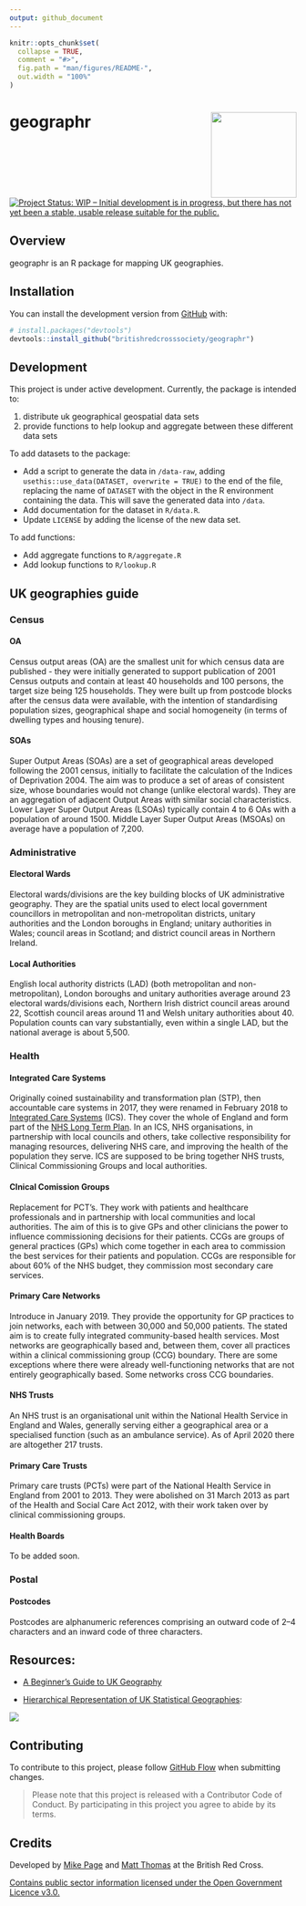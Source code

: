 ```yaml
---
output: github_document
---
```


<!-- README.md is generated from README.Rmd. Please edit that file -->

```r
knitr::opts_chunk$set(
  collapse = TRUE,
  comment = "#>",
  fig.path = "man/figures/README-",
  out.width = "100%"
)
```

# geographr <img src='man/figures/logo.png' align="right" height="150" /></a>

<!-- badges: start -->
[![Project Status: WIP – Initial development is in progress, but there has not yet been a stable, usable release suitable for the public.](https://www.repostatus.org/badges/latest/wip.svg)](https://www.repostatus.org/#wip)
<!-- badges: end -->

## Overview

geographr is an R package for mapping UK geographies.


## Installation

You can install the development version from [GitHub](https://github.com/) with:

``` r
# install.packages("devtools")
devtools::install_github("britishredcrosssociety/geographr")
```

## Development

This project is under active development. Currently, the package is intended to:  

1. distribute uk geographical geospatial data sets  
2. provide functions to help lookup and aggregate between these different data sets  

To add datasets to the package:

- Add a script to generate the data in `/data-raw`, adding `usethis::use_data(DATASET, overwrite = TRUE)` to the end of the file, replacing the name of `DATASET` with the object in the R environment containing the data. This will save the generated data into `/data`.
- Add documentation for the dataset in `R/data.R`. 
- Update `LICENSE` by adding the license of the new data set.

To add functions:

- Add aggregate functions to `R/aggregate.R`
- Add lookup functions to `R/lookup.R`

## UK geographies guide

### Census

#### OA
Census output areas (OA) are the smallest unit for which census data are published - they were initially generated to support publication of 2001 Census outputs and contain at least 40 households and 100 persons, the target size being 125 households. They were built up from postcode blocks after the census data were available, with the intention of standardising population sizes, geographical shape and social homogeneity (in terms of dwelling types and housing tenure). 

#### SOAs
Super Output Areas (SOAs) are a set of geographical areas developed following the 2001 census, initially to facilitate the calculation of the Indices of Deprivation 2004. The aim was to produce a set of areas of consistent size, whose boundaries would not change (unlike electoral wards). They are an aggregation of adjacent Output Areas with similar social characteristics. Lower Layer Super Output Areas (LSOAs) typically contain 4 to 6 OAs with a population of around 1500. Middle Layer Super Output Areas (MSOAs) on average have a population of 7,200.

### Administrative

#### Electoral Wards
Electoral wards/divisions are the key building blocks of UK administrative geography. They are the spatial units used to elect local government councillors in metropolitan and non-metropolitan districts, unitary authorities and the London boroughs in England; unitary authorities in Wales; council areas in Scotland; and district council areas in Northern Ireland.

#### Local Authorities
English local authority districts (LAD) (both metropolitan and non-metropolitan), London boroughs and unitary authorities average around 23 electoral wards/divisions each, Northern Irish district council areas around 22, Scottish council areas around 11 and Welsh unitary authorities about 40. Population counts can vary substantially, even within a single LAD, but the national average is about 5,500. 

### Health

#### Integrated Care Systems

Originally coined sustainability and transformation plan (STP), then accountable care systems in 2017, they were renamed in February 2018 to [Integrated Care Systems](https://www.england.nhs.uk/integratedcare/integrated-care-systems/) (ICS). They cover the whole of England and form part of the [NHS Long Term Plan](https://en.wikipedia.org/wiki/NHS_Long_Term_Plan). In an ICS, NHS organisations, in partnership with local councils and others, take collective responsibility for managing resources, delivering NHS care, and improving the health of the population they serve. ICS are supposed to be bring together NHS trusts, Clinical Commissioning Groups and local authorities.

#### Clnical Comission Groups

Replacement for PCT’s. They work with patients and healthcare
professionals and in partnership with local communities and local
authorities. The aim of this is to give GPs and other clinicians the
power to influence commissioning decisions for their patients. CCGs are
groups of general practices (GPs) which come together in each area to
commission the best services for their patients and population. CCGs are
responsible for about 60% of the NHS budget, they commission most
secondary care services.

#### Primary Care Networks

Introduce in January 2019. They provide the opportunity for GP practices
to join networks, each with between 30,000 and 50,000 patients. The
stated aim is to create fully integrated community-based health
services. Most networks are geographically based and, between them,
cover all practices within a clinical commissioning group (CCG)
boundary. There are some exceptions where there were already
well-functioning networks that are not entirely geographically based.
Some networks cross CCG boundaries.

#### NHS Trusts

An NHS trust is an organisational unit within the National Health
Service in England and Wales, generally serving either a geographical
area or a specialised function (such as an ambulance service). As of
April 2020 there are altogether 217 trusts.

#### Primary Care Trusts

Primary care trusts (PCTs) were part of the National Health Service in
England from 2001 to 2013. They were abolished on 31 March 2013 as part
of the Health and Social Care Act 2012, with their work taken over by
clinical commissioning groups.

#### Health Boards
To be added soon.

### Postal

#### Postcodes
Postcodes are alphanumeric references comprising an outward code of 2–4 characters and an inward code of three characters.

## Resources:

- [A Beginner's Guide to UK Geography](https://ago-item-storage.s3.us-east-1.amazonaws.com/86ebfbad61c941bebbc7edbf2b985efe/A_Beginners_Guide_to_UK_Geography_%282020%29_v1.0.pdf?X-Amz-Security-Token=IQoJb3JpZ2luX2VjEMD%2F%2F%2F%2F%2F%2F%2F%2F%2F%2FwEaCXVzLWVhc3QtMSJIMEYCIQCU5ZVtwtyMPumyuIT8ndM4GbUjuQiKaYJsvHAZHajACAIhAPlnyVRtn%2FqNy2ET4GIuWrZ3ZjWMgSGqB8YLQudThCPPKr0DCLn%2F%2F%2F%2F%2F%2F%2F%2F%2F%2FwEQABoMNjA0NzU4MTAyNjY1IgxyYuy%2BpJ6JW4O%2BbHYqkQNz5gPk%2BPXX80jwL%2Fkyh2hrmJOXD1IqyKRYeyA%2F79l27dHmkzHu0gkg2XTjNicFD%2BHRWVUQPTPo2EaB9nXhE1SENBdSsyp4x6r2kMdiKaQF%2B8FmBv96%2Ff8tsXY8QaK8NP9Wof%2BcT6erQNapfrZJHQ8W%2FFR0WuzSQdv%2F2d47%2FDxRAKcBgkuEZG2M2MTBtJTn4bzjwoSSvtu0Poz1Hj6Xk2DAIfa6N0Ps0u9HDg3kETK65PuAGexaYbEC3D8Ik5OBmaVukx%2F%2FTiqI6PeJdGCcHVKUSulIj%2FimYGzIOSUUcAYHOdfUDVmOlGrVZHRud5L9h6uF%2F%2BGLAecgbpZSUySX14dipo%2BMatSOmZvLsAbJ%2BhM6EoolCNOZ3%2FmNEvKUlPIf8qkAv5P3BP5sqXQEr9xR2cr7y3NIIWEiIx4kwX1W4sZ%2Fxs2L6%2FLQ8tBseAEWnktX3MPc8Z7X8ZzrjsYlU2EmAJEmh8jSSF0Na4OUn0aTmd5QUJ2Ya9PpOcxsgoRpbzHHlW4%2By8gMg86s23SMwslIOqoC4zDxupOBBjrqAY8sSK2O%2BVrxxhqNVObciZe0WwhJr0u0xEwv4AqQCEQqCkO0D5kypg8D3CNj8If32Ccdw83a%2F56q62eInTyS%2BZwEeJAV9MPWba6nO5aRwIPiPwRv%2BiJXDTPKfTAq4Z7rTI84Uy%2BlTYJE1PgXXxzJteub%2FEd35fieg2W3kfEcirj2h6XK7bDO4YeNMiE0mGZ29Rz2lK9iEgL8A%2B%2BU3XJqbjuZyekCxX7Xw%2F0AkGz%2BBk0Dmm8%2Fy%2BE%2BfKvnqypZnAz7OGOdgZDbzlng%2FNjL%2B8IGPzwEkQw12ecp%2BDwupeL3158m9ZE%2BYe988lXNgw%3D%3D&X-Amz-Algorithm=AWS4-HMAC-SHA256&X-Amz-Date=20210211T085812Z&X-Amz-SignedHeaders=host&X-Amz-Expires=300&X-Amz-Credential=ASIAYZTTEKKEZ3A7QCDT%2F20210211%2Fus-east-1%2Fs3%2Faws4_request&X-Amz-Signature=80c57a3d74aa56e661d3ae0203f4070357472533b8de9e363c6a2a0118787118)

- [Hierarchical Representation of UK Statistical Geographies](https://ago-item-storage.s3.us-east-1.amazonaws.com/c2eb89ab698144bf825873c1ae161c06/hierarchy_poster_v2.9_DEC_2020_A3.pdf?X-Amz-Security-Token=IQoJb3JpZ2luX2VjEMD%2F%2F%2F%2F%2F%2F%2F%2F%2F%2FwEaCXVzLWVhc3QtMSJHMEUCICz%2BKxgTkuULlHFW8jalEie29hEBeWZvuuH9BLbYJVHIAiEA3t4TxADchJ7n4Tgfqjo2gjJQjnJZvLnIUhlzga4RROsqvQMIuf%2F%2F%2F%2F%2F%2F%2F%2F%2F%2FARAAGgw2MDQ3NTgxMDI2NjUiDB9r0g%2B0ktTyhnJR8CqRAyqHbBp2NUHy3c%2FtnFJi%2BJj%2F0v%2BAkbH9f0UWZLlFP%2Bif8Iy6XidLAtbiU55a%2FmaA4Luk1YQQmK9dmJULfaHrWOpfkNgYcK%2Bw%2BP6OhpoDag7CHC3YnI9UqypGt2Lz63StO%2BYEJoA4GlwjjamJ%2F7k6xbl6AjUZA%2FJLRbTdEvsYfd4qxECUo8meIdlbRXFpki4fxNoM6c%2Fx0xEigF9BNU8T%2B6sA7o3iss1G6zFJQU%2BeeyqBq6HC7lABezNYeIqDXrHIAhLpazGLEzBLiC21%2BF42mo%2BRWh50K5g19OT5Z70bFlfAvScT%2FI1ltad6xSISoRJx2zWotLAfOFjGZVV6o1P2tGyxsMhS3RcTMJspAst%2BKaJ5IdIy4f8k4%2FT%2BItgrRIk6gsoVzHtS2dDSQaTfKuXVOrQRetoJhnn5rWhAxH8h87TurVyN0M4ZlhR%2B4AmTJdJX1QmKaIYCUHQczoKBabry022NfPHmvTQjozeB2uktap%2BHwT%2Be24udhjbN1iwbLIiKFTnQv100uHXUEIPtR1PU55nqMNW8k4EGOusBZ5yeq9JMiwsASxRAfB3jrqt%2BjaoHF1vqpb%2BryBJN%2BthDrVjvOuewsMUiY40snx6UF6aWsfMqYRlRGeW67L1HPMrTnJyx69oO20wjVahkdlXAyOIp45BjyhuLyPXNyGpKAPNIvehVneHnxlMkGiUFInKs2VqIpbQPSkz9iSazXcJ5jVMHGHjVHjlWFH2tXjiMNAYPd%2BX6ImvgiqYZXdhQZPWhozej6yoztSHqa%2BhvrPYdE8P3ZKsAIYS38V0QXHX5AhuU44QShlgbRaevNemnybFyiABQag6YPVAUEgrgxyIUTBp5wmMTgHQFLg%3D%3D&X-Amz-Algorithm=AWS4-HMAC-SHA256&X-Amz-Date=20210211T085745Z&X-Amz-SignedHeaders=host&X-Amz-Expires=300&X-Amz-Credential=ASIAYZTTEKKE3GXMR4PV%2F20210211%2Fus-east-1%2Fs3%2Faws4_request&X-Amz-Signature=83051860fb2e0bf3f673b41b476eb50287c688ea001503abc7f3f237b4138714):

<img src='man/figures/hierarchy-poster.png' align="centre"/>

## Contributing

To contribute to this project, please follow [GitHub Flow](https://guides.github.com/introduction/flow/) when submitting changes.

> Please note that this project is released with a Contributor Code of Conduct. By participating in this project you agree to abide by its terms.

## Credits
Developed by [Mike Page](https://github.com/MikeJohnPage) and [Matt Thomas](https://twitter.com/matthewgthomas) at the British Red Cross.

[Contains public sector information licensed under the Open Government Licence v3.0.](http://www.nationalarchives.gov.uk/doc/open-government-licence/version/3/)
